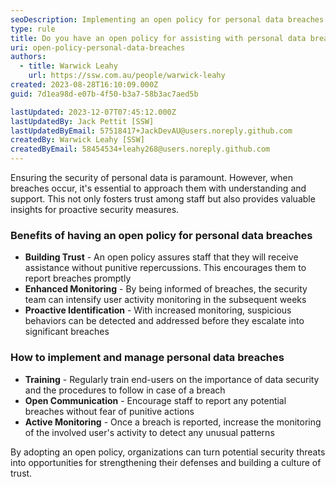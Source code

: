 ```yaml
---
seoDescription: Implementing an open policy for personal data breaches fosters trust and proactive security measures.
type: rule
title: Do you have an open policy for assisting with personal data breaches?
uri: open-policy-personal-data-breaches
authors:
  - title: Warwick Leahy
    url: https://ssw.com.au/people/warwick-leahy
created: 2023-08-28T16:10:09.000Z
guid: 7d1ea98d-e07b-4f50-b3a7-58b3ac7aed5b

lastUpdated: 2023-12-07T07:45:12.000Z
lastUpdatedBy: Jack Pettit [SSW]
lastUpdatedByEmail: 57518417+JackDevAU@users.noreply.github.com
createdBy: Warwick Leahy [SSW]
createdByEmail: 58454534+leahy268@users.noreply.github.com
---
```


Ensuring the security of personal data is paramount. However, when breaches occur, it's essential to approach them with understanding and support. This not only fosters trust among staff but also provides valuable insights for proactive security measures.
### Benefits of having an open policy for personal data breaches

* **Building Trust** - An open policy assures staff that they will receive assistance without punitive repercussions. This encourages them to report breaches promptly
* **Enhanced Monitoring** - By being informed of breaches, the security team can intensify user activity monitoring in the subsequent weeks
* **Proactive Identification** - With increased monitoring, suspicious behaviors can be detected and addressed before they escalate into significant breaches

### How to implement and manage personal data breaches

* **Training** - Regularly train end-users on the importance of data security and the procedures to follow in case of a breach
* **Open Communication** - Encourage staff to report any potential breaches without fear of punitive actions
* **Active Monitoring** - Once a breach is reported, increase the monitoring of the involved user's activity to detect any unusual patterns

By adopting an open policy, organizations can turn potential security threats into opportunities for strengthening their defenses and building a culture of trust.

